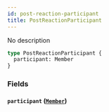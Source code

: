 ```yaml
---
id: post-reaction-participant
title: PostReactionParticipant
---
```


No description

```graphql
type PostReactionParticipant {
  participant: Member
}
```

### Fields

#### `participant` ([`Member`](/graphql/objects/member))
